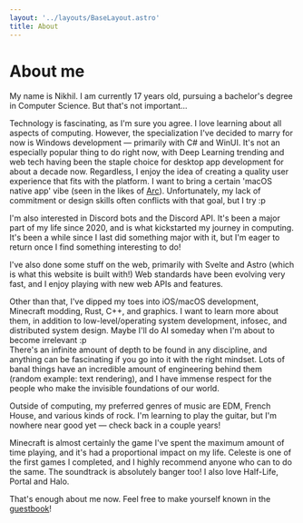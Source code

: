 ```yaml
---
layout: '../layouts/BaseLayout.astro'
title: About
---
```


# About me
My name is Nikhil. I am currently 17 years old, pursuing a  bachelor's degree in Computer Science. But that's not important...

Technology is fascinating, as I'm sure you agree. I love learning about all aspects of computing. However, the specialization I've decided to marry for now is Windows development — primarily with C# and WinUI. It's not an especially popular thing to do right now, with Deep Learning trending and web tech having been the staple choice for desktop app development for about a decade now. Regardless, I enjoy the idea of creating a quality user experience that fits with the platform. I want to bring a certain 'macOS native app' vibe (seen in the likes of [Arc](https://arc.net)). Unfortunately, my lack of commitment or design skills often conflicts with that goal, but I try :p

I'm also interested in Discord bots and the Discord API. It's been a major part of my life since 2020, and is what kickstarted my journey in computing. It's been a while since I last did something major with it, but I'm eager to return once I find something interesting to do!

I've also done some stuff on the web, primarily with Svelte and Astro (which is what this website is built with!) Web standards have been evolving very fast, and I enjoy playing with new web APIs and features.

Other than that, I've dipped my toes into iOS/macOS development, Minecraft modding, Rust, C++, and graphics. I want to learn more about them, in addition to low-level/operating system development, infosec, and distributed system design. Maybe I'll do AI someday when I'm about to become irrelevant :p\
There's an infinite amount of depth to be found in any discipline, and anything can be fascinating if you go into it with the right mindset. Lots of banal things have an incredible amount of engineering behind them (random example: text rendering), and I have immense respect for the people who make the invisible foundations of our world.

Outside of computing, my preferred genres of music are EDM, French House, and various kinds of rock. I'm learning to play the guitar, but I'm nowhere near good yet — check back in a couple years!

Minecraft is almost certainly the game I've spent the maximum amount of time playing, and it's had a proportional impact on my life. Celeste is one of the first games I completed, and I highly recommend anyone who can to do the same. The soundtrack is absolutely banger too! I also love Half-Life, Portal and Halo.

That's enough about me now. Feel free to make yourself known in the [guestbook](/guestbook)!